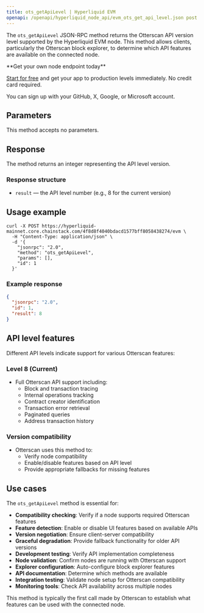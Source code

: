 ```yaml
---
title: ots_getApiLevel | Hyperliquid EVM
openapi: /openapi/hyperliquid_node_api/evm_ots_get_api_level.json post /evm
---
```


The `ots_getApiLevel` JSON-RPC method returns the Otterscan API version level supported by the Hyperliquid EVM node. This method allows clients, particularly the Otterscan block explorer, to determine which API features are available on the connected node.

<Check>
**Get your own node endpoint today**

[Start for free](https://console.chainstack.com/) and get your app to production levels immediately. No credit card required.

You can sign up with your GitHub, X, Google, or Microsoft account.
</Check>

## Parameters

This method accepts no parameters.

## Response

The method returns an integer representing the API level version.

### Response structure

- `result` — the API level number (e.g., 8 for the current version)

## Usage example

```shell Shell
curl -X POST https://hyperliquid-mainnet.core.chainstack.com/4f8d8f4040bdacd1577bff8058438274/evm \
  -H "Content-Type: application/json" \
  -d '{
    "jsonrpc": "2.0",
    "method": "ots_getApiLevel",
    "params": [],
    "id": 1
  }'
```

### Example response

```json
{
  "jsonrpc": "2.0",
  "id": 1,
  "result": 8
}
```

## API level features

Different API levels indicate support for various Otterscan features:

### Level 8 (Current)
- Full Otterscan API support including:
  - Block and transaction tracing
  - Internal operations tracking
  - Contract creator identification
  - Transaction error retrieval
  - Paginated queries
  - Address transaction history

### Version compatibility
- Otterscan uses this method to:
  - Verify node compatibility
  - Enable/disable features based on API level
  - Provide appropriate fallbacks for missing features

## Use cases

The `ots_getApiLevel` method is essential for:

* **Compatibility checking**: Verify if a node supports required Otterscan features
* **Feature detection**: Enable or disable UI features based on available APIs
* **Version negotiation**: Ensure client-server compatibility
* **Graceful degradation**: Provide fallback functionality for older API versions
* **Development testing**: Verify API implementation completeness
* **Node validation**: Confirm nodes are running with Otterscan support
* **Explorer configuration**: Auto-configure block explorer features
* **API documentation**: Determine which methods are available
* **Integration testing**: Validate node setup for Otterscan compatibility
* **Monitoring tools**: Check API availability across multiple nodes

This method is typically the first call made by Otterscan to establish what features can be used with the connected node.